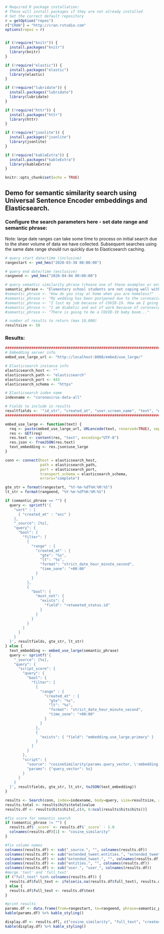 ```r
# Required R package installation:
# These will install packages if they are not already installed
# Set the correct default repository
r = getOption("repos")
r["CRAN"] = "http://cran.rstudio.com"
options(repos = r)


if (!require("knitr")) {
  install.packages("knitr")
  library(knitr)
}

if (!require("elastic")) {
  install.packages("elastic")
  library(elastic)
}

if (!require("lubridate")) {
  install.packages("lubridate")
  library(lubridate)
}

if (!require("httr")) {
  install.packages("httr")
  library(httr)
}

if (!require("jsonlite")) {
  install.packages("jsonlite")
  library(jsonlite)
}

if (!require("kableExtra")) {
  install.packages("kableExtra")
  library(kableExtra)
}

knitr::opts_chunk$set(echo = TRUE)
```

## Demo for semantic similarity search using Universal Sentence Encoder embeddings and Elasticsearch.

### Configure the search parameters here - set date range and semantic phrase:

Note: large date ranges can take some time to process on initial search due to the sheer volume of data we have collected. Subsequent searches using the same date range should run quickly due to Elasticsearch caching.

```r
# query start date/time (inclusive)
rangestart <- ymd_hms("2020-03-30 00:00:00")

# query end date/time (exclusive)
rangeend <- ymd_hms("2020-04-04 00:00:00")

# query semantic similarity phrase (choose one of these examples or enter your own)
semantic_phrase <- "Elementary school students are not coping well with distance learning."
#semantic_phrase <- "How do you stay at home when you are homeless?"
#semantic_phrase <- "My wedding has been postponed due to the coronavirus."
#semantic_phrase <- "I lost my job because of COVID-19. How am I going to be able to make rent?"
#semantic_phrase <- "I am diabetic and out of work because of coronavirus. I am worried I won't be able to get insulin without insurance."
#semantic_phrase <- "There is going to be a COVID-19 baby boom..."

# number of results to return (max 10,000)
resultsize <- 50
```

### Results:

```r
########################################################################################
# Embedding server info
embed_use_large_url <- "http://localhost:8080/embed/use_large/"

# Elasticsearch instance info
elasticsearch_host <- ""
elasticsearch_path <- "elasticsearch"
elasticsearch_port <- 443
elasticsearch_schema <- "https"

# Elasticsearch index name
indexname <- "coronavirus-data-all"

# Fields to include in results
resultfields <- '"id_str", "created_at", "user.screen_name", "text", "extended_tweet.full_text"'
########################################################################################

embed_use_large <- function(text) {
  req <- paste(embed_use_large_url, URLencode(text, reserved=TRUE), sep="")
  res <- GET(req)
  res.text <- content(res, "text", encoding="UTF-8")
  res.json <- fromJSON(res.text)
  text_embedding <- res.json$use_large
}

conn <- connect(host = elasticsearch_host,
                path = elasticsearch_path, 
                port = elasticsearch_port, 
                transport_schema = elasticsearch_schema,
                errors="complete")

gte_str = format(rangestart, "%Y-%m-%dT%H:%M:%S")
lt_str = format(rangeend, "%Y-%m-%dT%H:%M:%S")

if (semantic_phrase == "") {
  query <- sprintf('{
    "sort" : [
      { "created_at" : "asc" }
    ],
    "_source": [%s],
    "query": {
      "bool": {
        "filter": [
          {
            "range" : {
              "created_at" : {
                "gte": "%s",
                "lt": "%s",
                "format": "strict_date_hour_minute_second",
                "time_zone": "+00:00"
              }
            }
          },
          {
            "bool": {
              "must_not": {
                "exists": {
                  "field": "retweeted_status.id"
                }
              }
            }
          }
        ]
      }
    }
  }', resultfields, gte_str, lt_str)
} else {
  text_embedding <- embed_use_large(semantic_phrase)
  query <- sprintf('{
    "_source": [%s],
    "query": {
      "script_score": {
        "query": {
          "bool": {
            "filter": [
              {
                "range" : {
                  "created_at" : {
                    "gte": "%s",
                    "lt": "%s",
                    "format": "strict_date_hour_minute_second",
                    "time_zone": "+00:00"
                  }
                }
              },
              {
                "exists": { "field": "embedding.use_large.primary" }
              }
            ]
          }
        },
        "script": {
          "source": "cosineSimilarity(params.query_vector, \'embedding.use_large.primary\') + 1.0",
          "params": {"query_vector": %s}
        }
      }
    }
  }', resultfields, gte_str, lt_str, toJSON(text_embedding))
}

results <- Search(conn, index=indexname, body=query, size=resultsize, asdf=TRUE)
results.total <- results$hits$total$value
results.df <- results$hits$hits[,c(4, 6:ncol(results$hits$hits))]

#fix score for semantic search
if (semantic_phrase != "") {
  results.df$`_score` <- results.df$`_score` - 1.0
  colnames(results.df)[1] <- "cosine_similarity"
}

#fix column names
colnames(results.df) <- sub("_source.", "", colnames(results.df))
colnames(results.df) <- sub("extended_tweet.entities.", "extended_tweet.entities.full_", colnames(results.df))
colnames(results.df) <- sub("extended_tweet.", "", colnames(results.df))
colnames(results.df) <- sub("entities.", "", colnames(results.df))
colnames(results.df) <- sub("user.", "user_", colnames(results.df))
#merge 'text' and 'full_text'
if ("full_text" %in% colnames(results.df)) {
  results.df$full_text <- ifelse(is.na(results.df$full_text), results.df$text, results.df$full_text)
} else {
  results.df$full_text <- results.df$text
}

#print results
params.df <- data.frame(from=rangestart, to=rangeend, phrase=semantic_phrase)
kable(params.df) %>% kable_styling()

display.df <- results.df[, c("cosine_similarity", "full_text", "created_at", "user_screen_name")]
kable(display.df) %>% kable_styling()
```